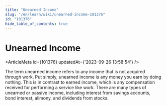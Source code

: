 ```yaml
---
title: "Unearned Income"
slug: "/en/learn/wiki/unearned-income-101376"
id: "101376"
hide_table_of_contents: true
---
```



# Unearned Income

<ArticleMeta id={101376} updatedAt={'2023-09-26 13:58:54'} />
<div className='border-solid border-b border-t-0 my-4 border-[var(--ifm-color-gray-300)]' />

The term unearned income refers to any income that is not acquired through work. Put simply, unearned income is any money you earn by doing nothing. This is in contrast to earned income, which is any compensation received for performing a service like work. There are many types of unearned or passive income, including interest from savings accounts, bond interest, alimony, and dividends from stocks.
